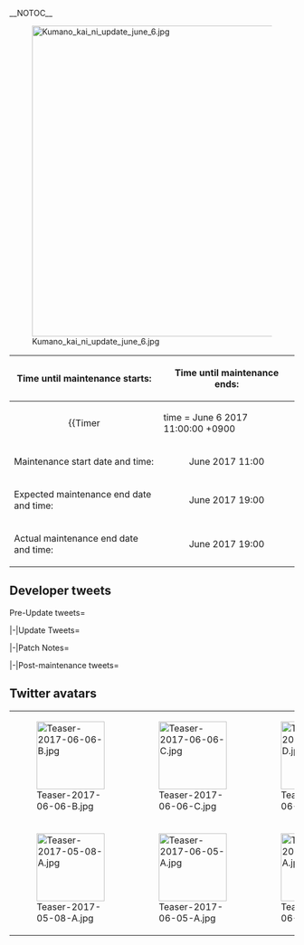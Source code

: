 __NOTOC__
<div style="float:right">{{Edit|Partials/Updates/2017 June {{Ordinal|6}}}}</div>
{{clear}}
[[File:Kumano_kai_ni_update_june_6.jpg|center|550px]]
{| class="wikitable"
!Time until maintenance starts:
!Time until maintenance ends:
|-
| align="center" |
{{Timer
|time = June 6 2017 11:00:00 +0900
|style = font-weight:bold;
|endClass = Maintstarts
|endText = '''Maintenance has begun.'''}}
| align="center" |
{{Timer
|time = June 6 2017 19:00:00 +0900
|style = font-weight:bold;
|endClass = Maintends
|endText = '''Maintenance has ended.'''}}
|-
! scope="row" | Maintenance start date and time:
| align="center" | June {{Ordinal|6}} 2017 11:00
|-
! scope="row" | Expected maintenance end date and time:
| align="center" | June {{Ordinal|6}} 2017 19:00
|-
! scope="row" | Actual maintenance end date and time:
| align="center" | June {{Ordinal|6}} 2017 19:00
|}
{{:Partials/Updates/2017_June_{{Ordinal|6}}/Content|thread=true}}
== Developer tweets ==
<tabber>Pre-Update tweets=
{{MultiTweet
|MultiTweetID = preUpdate
|color = #ace
|title = Pre Update

|link01 = https://twitter.com/KanColle_STAFF/status/869352211884552192
|JP01 = 現在「艦これ」運営鎮守府では、次回稼働全サーバ群共通メンテナンス＆アップデートの準備を進めています。次回メンテナンスのタイミングは、少しイレギュラーですが、来週【6/6(火)】実施の予定です。提督の皆さん、ご協力どうぞよろしくお願い致します！
|EN01 = The KanColle development team is currently working on the next server-wide maintenance & update. The timing for said maintenance may be a bit unusual, but it is slated for next week on the {{Ordinal|6}} of June. We kindly ask for your cooperation, admirals.
|TL01 = [[User:Admiral Mikado|Admiral Mikado]]

|link02 = https://twitter.com/KanColle_STAFF/status/869719419764613120
|JP02 = 現在「艦これ」運営鎮守府では、梅雨の季節に先駆けて、次回の「艦これ」稼働全サーバ群共通メンテナンス＆アップデートの準備を進めています。次回メンテナンスは来週【6/6(火)】に実施させて頂く予定です。提督の皆さん、どうぞご留意頂けますと幸いです。
|EN02 = The KanColle development team is currently working on the next server-wide maintenance & update for the upcoming rainy season. The maintenance is slated for next week on the 6th June. Please bear this in mind, admirals.
|TL02 = [[User:Admiral Mikado|Admiral Mikado]]

|link03 = https://twitter.com/KanColle_STAFF/status/870440479644565504
|JP03 = 梅雨前線が北上中です…もうすぐ季節は梅雨。現在「艦これ」運営鎮守府では、次回「艦これ」稼働全サーバ群共通メンテナンス＆アップデートの準備を進めています。次回メンテナンスは来週火曜日【6/6(火)】に実施させて頂く予定です。提督の皆さん、どうぞご留意頂けますと幸いです。
|EN03 = The seasonal rain front is going north... so yes, the rainy season is almost here. Meanwhile the KanColle development team is preparing for the next server-wide maintenance & update. The maintenance is slated for next week on the 6th June. Please bear this in mind, admirals.
|TL03 = [[User:Admiral Mikado|Admiral Mikado]]

|link04 = https://twitter.com/KanColle_STAFF/status/870823541645524992
|JP04 = ヒトヒトマルマル。提督の皆さん、おはようございます！<br>
今日は土曜日！六月最初の週末に突入しました！現在「艦これ」運営鎮守府では、週明け火曜日【6/6(火)】に実施予定の次回稼働全サーバ群共通メンテナンス＆アップデートの準備を進めています。本日も頑張ってまいりましょう！
|EN04 = 1100. Good morning, admirals!<br>
It's Saturday! This marks the beginning of the first weekend in June! The KanColle development team is currently preparing for the next server-wide maintenance & update that's slated for next week on the 6th June. Let's all keep up our great work!
|TL04 = [[User:Admiral Mikado|Admiral Mikado]]

|link05 = https://twitter.com/KanColle_STAFF/status/871181300962443265
|JP05 = 現在「艦これ」運営鎮守府では、次回「艦これ」稼働全サーバ群共通メンテナンス＆アップデートの準備を進めています。次回メンテナンスは明後日【6/6(火)】に実施させて頂く予定です。さらに、ある重巡洋艦四番艦…航空巡洋艦のさらなる改装の実装準備も鋭意進めています。お楽しみに！
|EN05 =  The KanColle development team is currently working on the next server-wide maintenance & update. The update is slated for the day after tomorrow i.e. 6th June. Furthermore, we're also working diligently on preparations for the upcoming further remodelling of the fourth ship of a certain heavy cruiser... aviation cruiser class. Look forward to it! 
|TL05 = [[User:Admiral Mikado|Admiral Mikado]]

|link06 = https://twitter.com/KanColle_STAFF/status/871534863572058112
|JP06 = 現在「艦これ」運営鎮守府では、次回「艦これ」稼働全サーバ群共通メンテナンス＆アップデートの準備を進めています。次回メンテナンスは明日【6/6(火) 11:00】より実施予定です。完了は同日【19:00】を予定しています。提督の皆さん、ご協力どうぞよろしくお願い致します！
|EN06 = The KanColle development team is currently working on the next server-wide maintenance & update. The update is slated to start tomorrow at 11:00. Estimated time of completion is 19:00. We kindly ask for your cooperation, admirals.
|TL06 = [[User:Admiral Mikado|Admiral Mikado]]

|link07 = 
|JP07 = 
|EN07 = 
|TL07 = 

|link08 = 
|JP08 = 
|EN08 = 
|TL08 = 

|link09 = 
|JP09 = 
|EN09 = 
|TL09 = 

|link10 = 
|JP10 = 
|EN10 = 
|TL10 =

|link11 = 
|JP11 = 
|EN11 = 
|TL11 = 
}}

|-|Update Tweets=
{{MultiTweet
|MultiTweetID = Update
|color = #ace
|title = Update

|link01 = 
|JP01 = 
|EN01 = 
|TL01 = 

|link02 = 
|JP02 = 
|EN02 = 
|TL02 = 

|link03 = 
|JP03 = 
|EN03 = 
|TL03 = 

|link04 = 
|JP04 = 
|EN04 = 
|TL04 = 
}}

|-|Patch Notes=
{{MultiTweet
|MultiTweetID = patch
|color = #ace
|title = Patch notes

|link01 = https://twitter.com/KanColle_STAFF/status/872026372864126977
|JP01 = 本日実施の「艦これ」稼働全サーバ群メンテナンスに伴う、アップデート情報をお知らせしていきます。

01▼艦娘「梅雨ボイス」期間限定実装
艦娘「梅雨ボイス」が実装されます。従来に加え、「山風」「朝風」「松風」、「占守」「国後」「択捉」などの同ボイスも追加実装されます。
|EN01 = 01 New Rainy Seasonal Voicelines for: Yamakaze, Asakaze, Matsukaze, Kunashiri, Shimushu, and Etorofu
|TL01 = [[User:Shinhwalee|Shinhwalee]]

|link02 = https://twitter.com/KanColle_STAFF/status/872026995554693120
|JP02 = 02▼重巡洋艦「熊野」【改二改装】の実装
最上型重巡洋艦「熊野」のさらなる改装が可能となり、改鈴谷型航空巡洋艦「熊野改二」への【改二改装】が実装されます。
※同改装には改装設計図が必要です。
※同改装後は新収録ボイスが一部更新実装されます。
|EN02 = 02 Heavy Cruiser Kumano Kai Ni Content Implementation
Mogami-class Heavy Cruiser Kumano will be receiving a new remodel, as a Remodeled Kai Ni Suzuya class Aviation Cruiser.
※For this remodel you require a Blueprint
※Few Voicelines will be updated with this remodel
|TL02 = [[User:Shinhwalee|Shinhwalee]]

|link03 = https://twitter.com/KanColle_STAFF/status/872028172002500608
|JP03 = 03▼「熊野改二」の【航空母艦改装】の実装
改鈴谷型航空巡洋艦「熊野改二」はさらなる改装により、攻撃型高速軽空母「熊野航改二」への改装が可能になります。
※同改装には改装設計図、高速建造材及び開発資材が必要です。
※航空巡洋艦に再々改装することも可能です。
|EN03 = 03 Kumano Kai Ni's Aircraft Carrier Remodel Content Implementation
Remodeled Suzuya-class Aviation Cruiser Kumano Kai Ni can go through a further remodel to become an Attack Light Aircraft Carrier Kumano-Kou Kai Ni.
※You may remodel back to an Aviation Cruiser at any time.
※For this remodel, you require a Blueprint, Fast Construction Material, and Development Materials.
|TL03 = [[User:Shinhwalee|Shinhwalee]]

|link04 = https://twitter.com/KanColle_STAFF/status/872028794382688258
|JP04 = 04▼【新任務】の実装
下記を含む計七種類の【新任務】が、新たに追加実装されます。
●新編「第七戦隊」を編成せよ！
●海上護衛総隊、遠征開始！
●増強海上護衛総隊、抜錨せよ！
●新型砲墳兵装、戦力化開始！
※各任務の受諾には、トリガーとなる受諾条件の達成が必要です。
|EN04 = 04 New Quests 
There will be 7 New Quests which includes the following:
*Assemble the New 7th Squadron!
*Maritime Escort Fleet, Expedition Start!
*Enhanced Maritime Escort Fleet, Sortie!
*Reinforcement of New Model Cannon Improvement, Start!
※Each Quests require certain Pre-requisites for triggering.
|TL04 = [[User:Shinhwalee|Shinhwalee]]

|link05 = https://twitter.com/KanColle_STAFF/status/872029067306037249
|JP05 = 05▼【改修工廠(明石の工廠)】新改修メニュー追加実装
改修工廠メニューが拡張され、「熊野改二」または「熊野航改二」のサポートで、いくつかの装備の強化改修が可能になります。
|EN05 =  05 Akashi's Improvement Arsenal New Menu Addition
Improvement Arsenal Menu has been expanded where Kumano Kai Ni or Kumano-Kou Kai Ni will be able to support in improving certain equipment.
|TL05 = [[User:Shinhwalee|Shinhwalee]]

|link06 =https://twitter.com/KanColle_STAFF/status/872037745518096384
|JP06 = 06▼新アイテム【新型砲熕兵装資材】の実装
新型の砲熕兵装を戦力化するための工廠資材アイテム「新型砲熕兵装資材」が実装されます。同新資材を活用することで、「試製41cm三連装砲」を改修工廠の装備改修で獲得することが可能です。
※申し訳ありません、こちら修正して再掲です。
|EN06 = 06 New Item: New Model Cannon Improvement Material
An Item used to improve certain New Model Cannons,
The New Model Cannon Improvement Material will be implemented.
By using this item, you may obtain Prototype 41cm Triple Gun Mount
through Akashi's Improvement Arsenal.
*It will be available to obtain from Quests and etc.
|TL06 = [[User:Shinhwalee|Shinhwalee]]

|link07 = https://twitter.com/KanColle_STAFF/status/872029472081534977
|JP07 = 07▼新家具の実装と【家具屋さん】お品書きの更新 1/2
家具屋さんのお品書きが更新され、下記の新家具含む新旧季節家具が実装されます。
・鮎の季節の壁紙
・紫陽花の床
・紫陽花の壁紙
・「空飛ぶ二航戦」掛け軸 new!
※同掛け軸は、お望みの全ての提督方にお贈りします。
|EN07 = 07 Furniture Shop Update 1/2
The Furniture Shop will be updated which includes brand new 
Furnitures as well.
*Sweetfish Season Wall Paper 
*Ajisai Flooring
*Ajisai Wallpaper
*2nd Carrier Division in Flight Wall Scroll (NEW!)
**This Wall Scroll is being given out to all Admirals.
|TL07 = [[User:Shinhwalee|Shinhwalee]]

|link08 = https://twitter.com/KanColle_STAFF/status/872029734967934977
|JP08 = 08▼新家具の実装と【家具屋さん】お品書きの更新 2/2
家具屋さんのお品書きが更新され、下記の新家具含む
新旧季節家具が実装されます。
・紫陽花の窓
・紫陽花鉢の提督机
・「瑞雲」の桐箪笥
※同桐箪笥は家具コイン長者向けですが、特注家具職人のダイナミックが可能です。
|EN08 = 08 New Furniture & Furniture Shop update 2/2
Furniture Store will be updated and brand new Furniture
will be implemented as well:
*Window with hydrangeas
*Admiral's desk with hydrangea bowl 
*Zuiun Kimono Chest
**This Kimono Chest requires just Furniture Coins, but you may 
use a Furniture Fairy to purchase it at a lower price as well.
|TL08 = [[User:Shinhwalee|Shinhwalee]]

|link09 = https://twitter.com/KanColle_STAFF/status/872029921731850240
|JP09 = 09▼【鎮守府ジュークボックス】の更新
「鎮守府ジュークボックス」が更新され、表示曲順が更新されます。梅雨入りする季節の鎮守府にぴったりの母港BGMをぜひどうぞ！
♪「雨とお酒と艦娘」
♪「雨音の鎮守府」
よろしくお願い致します！
|EN09 = 09 Naval Base Jukebox Update
The Naval Base Jukebox will be updated to include new
Songs in the tracklist. 
Please setup a BGM that fits the Rainy Season!
♪Rain, Sake and Ship Girls.
♪Naval Base of Raindrop Sound
Thank you!
|TL09 = [[User:Shinhwalee|Shinhwalee]]

|link10 = https://twitter.com/KanColle_STAFF/status/872030265123774464
|JP10 = 10▼UIの強化/更新 1/5
UIを強化します。【編成】時の「艦娘」リスト表示を拡張/更新し、現在「ダメージ状況」及び「戦意高揚状態」のサマリーを確認することができるようになります。
また、表示の一部更新し、練度(Lv)も高練度では色で識別できるようになります。
|EN10 = 10 UI Improvements/Update 1/5
UI will be improved. In the Fleet Organization Section,
On the list of the Ship Girls, you may Expand/Update, to see 
the current damage and morale status of the ships.
Also, the display will be updated as well, where the
Level of the ships will be differentiated via 
different colors.
|TL10 = [[User:Shinhwalee|Shinhwalee]]

|link11 = https://twitter.com/KanColle_STAFF/status/872030421361491968
|JP11 = 11▼UIの強化/更新 2/5
【編成】時等の「艦娘」リストに表示される艦隊所属ナンバー表示が少し小さくなります。また、【改装】において「他艦娘装備中」の装備を表示する際、同装備中の艦娘の所属艦隊ナンバーも表示されるようになります。
|EN11 = 11 UI Improvements/Update 2/5
In the Fleet Organization section, the Ship Girls List section
showing the fleet affiliation number will become smaller.
Also in the Refit section, when you see equipment equipped
by other ship girls, the ship girl's fleet affiliation
will also be shown.
|TL11 = [[User:Shinhwalee|Shinhwalee]]

|link12 = https://twitter.com/KanColle_STAFF/status/872031026335371265
|JP12 = 12▼UIの強化/更新 3/5
【改装】時の「装備」ソート機能が拡張され、従来に加え、「電探」や「輸送」など、新たに四カテゴリの装備ソートが可能となります。
|EN12 = 12 UI Improvement/Update 3/5
In Refit, The Equipment Organizing function will be expanded
where Radars, Transport Equipment and etc. will be shown
in their own subsections.
|TL12 = [[User:Shinhwalee|Shinhwalee]]

|link13 = https://twitter.com/KanColle_STAFF/status/872031584660193280
|JP13 = 13▼UIの強化/更新 4/5
【装備」ソート機能】の拡張によって、
●「電探」系装備群：各種電探など
●「輸送」系装備群：大発動艇など
●「補給」系装備群：洋上補給や糧食など
●「大型機」系航空機：陸上攻撃機など
の装備抽出が可能となりました。
|EN13 = 13 UI Improvement/Update 4/5
The Equipment Subsections Expansions include:
- Radar Equipment: Radar-type equipment
- Transport Equipment: Daihatsu equipment and etc.
- Resupply Equipment: Combat Rations, Food and etc.
- Large Aircraft Equipment: Land-based Attack Aircraft and etc.
|TL13 = [[User:Shinhwalee|Shinhwalee]]

|link14 = https://twitter.com/KanColle_STAFF/status/872031667862605824
|JP14 = 14▼UIの強化/更新 5/5
細かくて恐縮ですが、表示系も一部更新されます。
・「演習開始ボタン」更新
・「保有アイテム」「購入済みアイテム」ボタンを更新
・一部「副砲」表示サイズの最適化
・他一部表示系の更新
|EN14 = 14 UI Improvement/Update 5/5
We are sorry but certain displays will be updated
as well
*PvP Start Button Update
*Items in Possession and Purchased Item Button Update
*Certain Secondary Gun display and optimization
*And certain other Display Updates
|TL14 = [[User:Shinhwalee|Shinhwalee]]

|link15 = https://twitter.com/KanColle_STAFF/status/872031883718254592
|JP15 = 15▼艦娘「梅雨」mode他期間限定実装
これまでの艦娘「梅雨」modeの季節限定艦娘差分グラフィックが実装開始されます。また、駆逐艦「白露」の「携帯」modeの限定グラ、いそいそと準備にいそしむ航空戦艦「日向」を目撃した「大和」の期間限定ボイスも期間限定実装されます。
|EN15 = 15 Ship Girls Rainy Seasonal mode 
The Rainy Seasonal CGs from all previous time will be implemented back in.
Also, Shiratsuyu's Smartphone Mode CG, Voicelines for
Aviation Battleship Hyuuga who is in a hurry for preparation,
and for Yamato who had found her in that state.
|TL15 = [[User:Shinhwalee|Shinhwalee]]

|link16 = https://twitter.com/KanColle_STAFF/status/872031957416333313
|JP16 = 16▼「神威」に【梅雨】mode期間限定差分実装
補給艦/水上機母艦「神威」に、「梅雨」の季節限定艦娘差分グラフィックが実装されます。梅雨入りの季節も、水上機母艦そして補給艦も、よろしくお願い致します。
|EN16 = 16 Fleet Oiler/Seaplane Tender Kamoi Rainy Seasonal Mode CG Implementation
Fleet Oiler/Seaplane Tender Kamoi will be receiving Rainy Seasonal mode CG.
Please look forward to the Fleet Oiler/Seaplane Tender in
Rainy Season.
|TL16 = [[User:Shinhwalee|Shinhwalee]]

|link17 = https://twitter.com/KanColle_STAFF/status/872032097229303808
|JP17 = 17▼「扶桑」に【梅雨】mode期間限定実装
戦艦/航空戦艦「扶桑」に、「梅雨」季節限定艦娘グラフィックが実装されます。
雨の季節の扶桑型戦艦、提督の皆さん、引き続きどうぞよろしくお願い致します。
|EN17 = 17 Fusou Limited-time Rainy Seasonal mode
Battleship/Aviation Battleship Fusou will be receiving
Rainy Seasonal CG.
We hope that you enjoy having Fusou in her Rainy Seasonal mode.
|TL17 = [[User:Shinhwalee|Shinhwalee]]

|link18 = https://twitter.com/KanColle_STAFF/status/872032565049393152
|JP18 = 18▼「漣」に【梅雨】mode期間限定実装
本日6月6日は、特型駆逐艦「漣」が進水した日。駆逐艦「漣」に「梅雨」季節限定艦娘グラフィックが実装されます。提督の皆さん、梅雨の季節も、特型駆逐艦、そして全ての「艦娘」たちを、どうぞよろしくお願い致します！
|EN18 = 18 Sazanami Rainy Seasonal mode Limited-time Content
Today on June 6th, Special-type Destroyer Sazanami had first
launched. Destroyer Sazanami will be receiving
Rainy Seasonal limited-time CG.
Admirals, we hope that you take good care of the
Rainy Seasonal Special-type Destroyer and all other
Ship Girls!
|TL18 = [[User:Shinhwalee|Shinhwalee]]

|link19 = https://twitter.com/KanColle_STAFF/status/872039517519310848
|JP19 = 19▼UIの強化/更新 (補足追伸です)
すみません、ひとつUIの強化/更新、補足追伸です。任務等で、二つ以上の任務報酬を選択できる場合、一度選択アイテムを確認できる「選択確認」を追加で設けました。
こちらも、地味ですが本日のアップデートで更新です！
|EN19 = 19 UI Improvement/Update (Further Details)
Sorry, we have further details to give about one more UI
Improvement/Update. 
When you choose a Reward from a set of Multiple Choice,
We have included a Confirmation Screen to confirm if you
wish to go through with your choice.
Although quite minor, it will be included in today's update!
|TL19 = [[User:Shinhwalee|Shinhwalee]]

|link20 = 
|JP20 = 
|EN20 = 
|TL20 = 

|link21 = 
|JP21 = 
|EN21 = 
|TL21 = 

|link22 = 
|JP22 = 
|EN22 = 
|TL22 = 

|link23 = 
|JP23 = 
|EN23 = 
|TL23 = 

|link24 = 
|JP24 = 
|EN24 = 
|TL24 = 

|link25 = 
|JP25 = 
|EN25 = 
|TL25 = 

|link26 = 
|JP26 = 
|EN26 = 
|TL26 = 

|link27 = 
|JP27 = 
|EN27 = 
|TL27 = 

|link28 = 
|JP28 = 
|EN28 = 
|TL28 = 

|link29 = 
|JP29 = 
|EN29 = 
|TL29 = 

|link30 = 
|JP30 = 
|EN30 = 
|TL30 = 
}}

|-|Post-maintenance tweets=
{{MultiTweet
|MultiTweetID = postmaint
|color = #ace
|title = Post-maintenance tweets

|link01 = 
|JP01 = 
|EN01 = 
|TL01 = 

|link02 = 
|JP02 = 
|EN02 = 
|TL02 = 

|link03 = 
|JP03 = 
|EN03 = 
|TL03 = 

|link04 = 
|JP04 = 
|EN04 = 
|TL04 = 

|link05 = 
|JP05 = 
|EN05 = 
|TL05 = 

|link06 = 
|JP06 = 
|EN06 = 
|TL06 = 

|link07 = 
|JP07 = 
|EN07 = 
|TL07 = 

|link08 = 
|JP08 = 
|EN08 = 
|TL08 = 

|link09 = 
|JP09 = 
|EN09 = 
|TL09 = 

|link10 = 
|JP10 = 
|EN10 = 
|TL10 =
|link11 = 
|JP11 = 
|EN11 = 
|TL11 = 

|link12 = 
|JP12 = 
|EN12 = 
|TL12 = 

|link13 = 
|JP13 = 
|EN13 = 
|TL13 = 

|link14 = 
|JP14 = 
|EN14 = 
|TL14 = 

|link15 = 
|JP15 = 
|EN15 = 
|TL15 = 

|link16 = 
|JP16 = 
|EN16 = 
|TL16 = 

|link17 = 
|JP17 = 
|EN17 = 
|TL17 = 

|link18 = 
|JP18 = 
|EN18 = 
|TL18 = 

|link19 = 
|JP19 = 
|EN19 = 
|TL19 = 

|link20 = 
|JP20 = 
|EN20 = 
|TL20 = 

|link21 = 
|JP21 = 
|EN21 = 
|TL21 = 

|link22 = 
|JP22 = 
|EN22 = 
|TL22 = 

|link23 = 
|JP23 = 
|EN23 = 
|TL23 = 

|link24 = 
|JP24 = 
|EN24 = 
|TL24 = 

|link25 = 
|JP25 = 
|EN25 = 
|TL25 = 

|link26 = 
|JP26 = 
|EN26 = 
|TL26 = 

|link27 = 
|JP27 = 
|EN27 = 
|TL27 = 

|link28 = 
|JP28 = 
|EN28 = 
|TL28 = 

|link29 = 
|JP29 = 
|EN29 = 
|TL29 = 

|link30 = 
|JP30 = 
|EN30 = 
|TL30 = 
}}
</tabber>
== Twitter avatars == 
{| class="wikitable"
| style="width:120px;" | [[File:Teaser-2017-06-06-B.jpg|120px]]
| style="width:120px;" | [[File:Teaser-2017-06-06-C.jpg|120px]]
| style="width:120px;" | [[File:Teaser-2017-06-06-D.jpg|120px]]
|-
| style="width:120px;" | [[File:Teaser-2017-05-08-A.jpg|120px]]
| style="width:120px;" | [[File:Teaser-2017-06-05-A.jpg|120px]]
| style="width:120px;" | [[File:Teaser-2017-06-06-A.jpg|120px]]
|}
